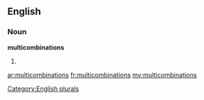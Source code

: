 ==English==

===Noun===
'''multicombinations'''

# {{plural of|[[multicombination]]}}

[[Category:English plurals]]

[[ar:multicombinations]]
[[fr:multicombinations]]
[[my:multicombinations]]
